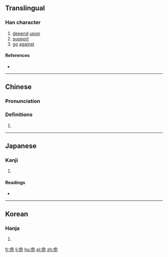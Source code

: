==Translingual==

===Han character===
{{Han char|rn=9|rad=人|as=06|sn=8|four=2721<sub>2</sub>|canj=人弓一山 (ONMU)|ids=⿰[[亻]][[危]]}}

# [[depend]] [[upon]]
# [[support]]
# [[go]] [[against]]

====References====
* {{Han ref|kx=0100.270|dkj=00566|dj=0213.050|hdz=10151.020|uh=4F79|ud=20345|bh=CBC1|bd=52161}}

----

==Chinese==
{{zh-forms}}

===Pronunciation===
{{zh-pron
|m=guǐ
|c=gwai2
|mc=y
|oc=y
|ma=
|cat=v
}}

===Definitions===
# {{rfdef|lang=zh}}

----

==Japanese==

===Kanji===
{{ja-kanji|grade=|rs=人06}}

# {{defn|lang=ja|sort=人06}}

====Readings====
* {{ja-readings|on=[[き]] (ki)|kun=[[かさなる]] (kasanaru), [[よる]] (yoru), [[もとる]] (motoru), [[ささえる]] (sasaeru)}}

----

==Korean==

===Hanja===
{{ko-hanja|hangeul=궤|rv=gwe|mr=kwe}}

# {{defn|lang=ko|sort=人06}}

[[fr:佹]]
[[li:佹]]
[[hu:佹]]
[[pl:佹]]
[[zh:佹]]